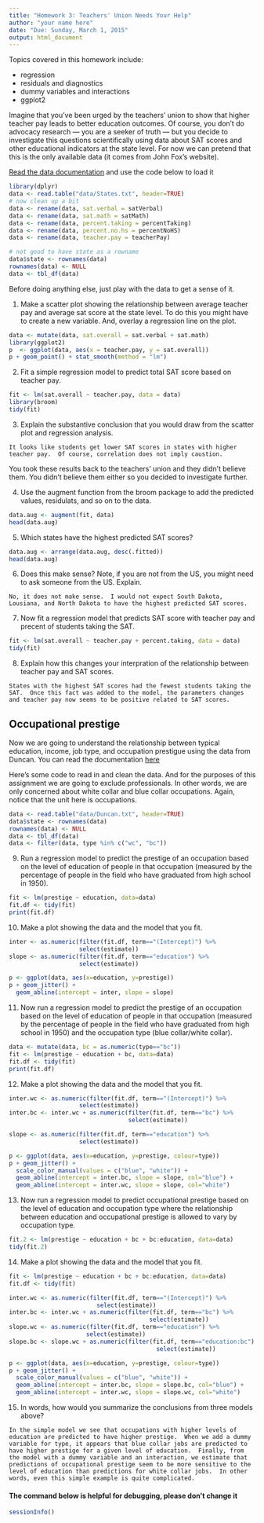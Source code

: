 ```yaml
---
title: "Homework 3: Teachers' Union Needs Your Help"
author: "your name here"
date: "Due: Sunday, March 1, 2015"
output: html_document
---
```


Topics covered in this homework include:

- regression
- residuals and diagnostics
- dummy variables and interactions
- ggplot2

Imagine that you've been urged by the teachers' union to show that higher teacher pay leads to better education outcomes.  Of course, you don't do advocacy research --- you are a seeker of truth --- but you decide to investigate this questions scientifically using data about SAT scores and other educational indicators at the state level.  For now we can pretend that this is the only available data (it comes from John Fox's website).

[Read the data documentation](http://socserv.socsci.mcmaster.ca/jfox/Books/Applied-Regression-2E/datasets/States.pdf) and use the code below to load it
```r
library(dplyr)
data <- read.table("data/States.txt", header=TRUE)
# now clean up a bit
data <- rename(data, sat.verbal = satVerbal)
data <- rename(data, sat.math = satMath)
data <- rename(data, percent.taking = percentTaking)
data <- rename(data, percent.no.hs = percentNoHS)
data <- rename(data, teacher.pay = teacherPay)

# not good to have state as a rowname
data$state <- rownames(data)
rownames(data) <- NULL
data <- tbl_df(data)
```

Before doing anything else, just play with the data to get a sense of it.

(@) Make a scatter plot showing the relationship between average teacher pay and average sat score at the state level.  To do this you might have to create a new variable.  And, overlay a regression line on the plot.

```r
data <- mutate(data, sat.overall = sat.verbal + sat.math)
library(ggplot2)
p  <- ggplot(data, aes(x = teacher.pay, y = sat.overall))
p + geom_point() + stat_smooth(method = "lm")
```

(@) Fit a simple regression model to predict total SAT score based on teacher pay.

```r
fit <- lm(sat.overall ~ teacher.pay, data = data)
library(broom)
tidy(fit)
```

(@) Explain the substantive conclusion that you would draw from the scatter plot and regression analysis.

```answer
It looks like students get lower SAT scores in states with higher teacher pay.  Of course, correlation does not imply caustion.
```

You took these results back to the teachers' union and they didn't believe them.  You didn't believe them either so you decided to investigate further.

(@) Use the augment function from the broom package to add the predicted values, residulats, and so on to the data.

```r
data.aug <- augment(fit, data)
head(data.aug)
```

(@) Which states have the highest predicted SAT scores?

```r
data.aug <- arrange(data.aug, desc(.fitted))
head(data.aug)
```

(@) Does this make sense?  Note, if you are not from the US, you might need to ask someone from the US.  Explain.

```answer
No, it does not make sense.  I would not expect South Dakota, Lousiana, and North Dakota to have the highest predicted SAT scores.
```

(@) Now fit a regression model that predicts SAT score with teacher pay and precent of students taking the SAT.

```r
fit <- lm(sat.overall ~ teacher.pay + percent.taking, data = data)
tidy(fit)
```

(@) Explain how this changes your interpration of the relationship between teacher pay and SAT scores.

```answer
States with the highest SAT scores had the fewest students taking the SAT.  Once this fact was added to the model, the parameters changes and teacher pay now seems to be positive related to SAT scores.
```

## Occupational prestige 

Now we are going to understand the relationship between typical education, income, job type, and occupation prestigue using the data from Duncan.  You can read the documentation [here](http://socserv.socsci.mcmaster.ca/jfox/Books/Applied-Regression-2E/datasets/Duncan.pdf)

Here's some code to read in and clean the data.  And for the purposes of this assignment we are going to exclude professionals.  In other words, we are only concerned about white collar and blue collar occupations.  Again, notice that the unit here is occupations.


```r
data <- read.table("data/Duncan.txt", header=TRUE)
data$state <- rownames(data)
rownames(data) <- NULL
data <- tbl_df(data)
data <- filter(data, type %in% c("wc", "bc"))
```

(@) Run a regression model to predict the prestige of an occupation based on the level of education of people in that occupation (measured by the percentage of people in the field who have graduated from high school in 1950).

```r
fit <- lm(prestige ~ education, data=data)
fit.df <- tidy(fit)
print(fit.df)
```

(@) Make a plot showing the data and the model that you fit.

```r
inter <- as.numeric(filter(fit.df, term=="(Intercept)") %>%
                    select(estimate))
slope <- as.numeric(filter(fit.df, term=="education") %>%
                    select(estimate))

p <- ggplot(data, aes(x=education, y=prestige))
p + geom_jitter() + 
  geom_abline(intercept = inter, slope = slope)
```

(@) Now run a regression model to predict the prestige of an occupation based on the level of education of people in that occupation (measured by the percentage of people in the field who have graduated from high school in 1950) and the occupation type (blue collar/white collar).

```r
data <- mutate(data, bc = as.numeric(type=="bc"))
fit <- lm(prestige ~ education + bc, data=data)
fit.df <- tidy(fit)
print(fit.df)
```

(@) Make a plot showing the data and the model that you fit.

```r
inter.wc <- as.numeric(filter(fit.df, term=="(Intercept)") %>%
                    select(estimate))
inter.bc <- inter.wc + as.numeric(filter(fit.df, term=="bc") %>%
                                  select(estimate))

slope <- as.numeric(filter(fit.df, term=="education") %>%
                    select(estimate))

p <- ggplot(data, aes(x=education, y=prestige, colour=type))
p + geom_jitter() + 
  scale_color_manual(values = c("blue", "white")) +
  geom_abline(intercept = inter.bc, slope = slope, col="blue") + 
  geom_abline(intercept = inter.wc, slope = slope, col="white")
```


(@) Now run a regression model to predict occupational prestige based on the level of education and occupation type where the relationship between education and occupational prestige is allowed to vary by occupation type.

```r
fit.2 <- lm(prestige ~ education + bc + bc:education, data=data)
tidy(fit.2)
```

(@) Make a plot showing the data and the model that you fit.

```r
fit <- lm(prestige ~ education + bc + bc:education, data=data)
fit.df <- tidy(fit)

inter.wc <- as.numeric(filter(fit.df, term=="(Intercept)") %>%
                         select(estimate))
inter.bc <- inter.wc + as.numeric(filter(fit.df, term=="bc") %>%
                                        select(estimate))
slope.wc <- as.numeric(filter(fit.df, term=="education") %>%
                      select(estimate))
slope.bc <- slope.wc + as.numeric(filter(fit.df, term=="education:bc") %>% 
                                          select(estimate))

p <- ggplot(data, aes(x=education, y=prestige, colour=type))
p + geom_jitter() + 
  scale_color_manual(values = c("blue", "white")) +
  geom_abline(intercept = inter.bc, slope = slope.bc, col="blue") + 
  geom_abline(intercept = inter.wc, slope = slope.wc, col="white")
```

(@)  In words, how would you summarize the conclusions from three models above?

```answer
In the simple model we see that occupations with higher levels of education are predicted to have higher prestige.  When we add a dummy variable for type, it appears that blue collar jobs are predicted to have higher prestige for a given level of education.  Finally, from the model with a dummy variable and an interaction, we estimate that predictions of occupational prestige seem to be more sensitive to the level of education than predictions for white collar jobs.  In other words, even this simple example is quite complicated.
```

#### The command below is helpful for debugging, please don't change it

```r
sessionInfo()
```


